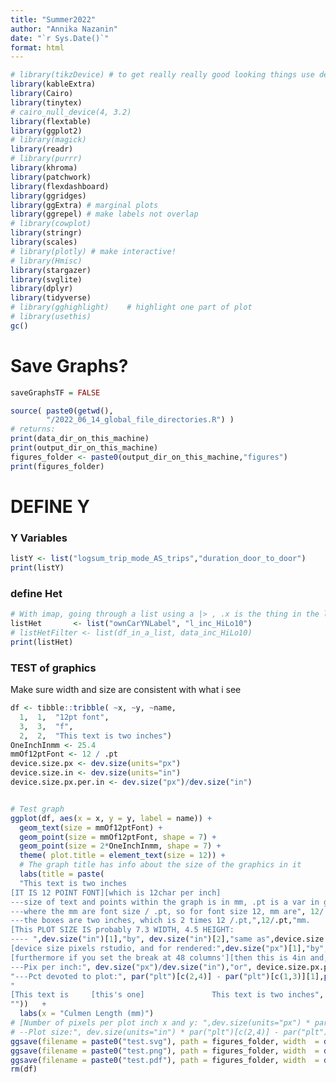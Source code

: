 ```yaml
---
title: "Summer2022"
author: "Annika Nazanin"
date: "`r Sys.Date()`"
format: html
---
```


```r
# library(tikzDevice) # to get really really good looking things use dev tikz
library(kableExtra)
library(Cairo)
library(tinytex)
# cairo_null_device(4, 3.2)
library(flextable)
library(ggplot2)
# library(magick)
library(readr)
# library(purrr)
library(khroma) 
library(patchwork)
library(flexdashboard)
library(ggridges)
library(ggExtra) # marginal plots
library(ggrepel) # make labels not overlap
# library(cowplot) 
library(stringr)
library(scales)
# library(plotly) # make interactive!
# library(Hmisc)
library(stargazer)
library(svglite)
library(dplyr)
library(tidyverse)
# library(gghighlight)    # highlight one part of plot
# library(usethis)
gc()
```

# Save Graphs?

```r
saveGraphsTF = FALSE
```

```r
source( paste0(getwd(),
        "/2022_06_14_global_file_directories.R") )
# returns: 
print(data_dir_on_this_machine)
print(output_dir_on_this_machine)
figures_folder <- paste0(output_dir_on_this_machine,"figures")
print(figures_folder)
```

# DEFINE Y

### Y Variables

```r
listY <- list("logsum_trip_mode_AS_trips","duration_door_to_door")
print(listY)
```

### define Het

```r
# With imap, going through a list using a |> , .x is the thing in the list, and .y is the name of the thing in the list.  So like, .x is each dataframe in the list, and .y is the name of the dataframe in the list. The other way is    map2( .x = df_in_a_list, .y = names(df_in_a_list), ~fx_H...
listHet       <- list("ownCarYNLabel", "l_inc_HiLo10")
# listHetFilter <- list(df_in_a_list, data_inc_HiLo10)
print(listHet)
```

### TEST of graphics

Make sure width and size are consistent
with what i see

```r
df <- tibble::tribble( ~x, ~y, ~name,
  1,  1,  "12pt font",
  3,  3,  "f",
  2,  2,  "This text is two inches")
OneInchInmm <- 25.4
mmOf12ptFont <- 12 / .pt
device.size.px <- dev.size(units="px")
device.size.in <- dev.size(units="in")
device.size.px.per.in <- dev.size("px")/dev.size("in")


# Test graph
ggplot(df, aes(x = x, y = y, label = name)) +
  geom_text(size = mmOf12ptFont) +
  geom_point(size = mmOf12ptFont, shape = 7) +
  geom_point(size = 2*OneInchInmm, shape = 7) +
  theme( plot.title = element_text(size = 12)) +
  # The graph title has info about the size of the graphics in it
  labs(title = paste(
  "This text is two inches 
[IT IS 12 POINT FONT][which is 12char per inch]
---size of text and points within the graph is in mm, .pt is a var in ggplot
---where the mm are font size / .pt, so for font size 12, mm are", 12/.pt,"mm.
---the boxes are two inches, which is 2 times 12 /.pt,",12/.pt,"mm.
[This PLOT SIZE IS probably 7.3 WIDTH, 4.5 HEIGHT:
---- ",dev.size("in")[1],"by", dev.size("in")[2],"same as",device.size.in[1],device.size.in[2],"
[device size pixels rstudio, and for rendered:",dev.size("px")[1],"by",dev.size("px")[2],device.size.px[1],device.size.px[2],"
[furthermore if you set the break at 48 columns'][then this is 4in and, total is 8 inches across]
---Pix per inch:", dev.size("px")/dev.size("in"),"or", device.size.px.per.in,". range:", par("usr"),   par("usr")[c(2,4)] - par("usr")[c(1,3)],
"---Pct devoted to plot:", par("plt")[c(2,4)] - par("plt")[c(1,3)][1],par("plt")[c(2,4)] - par("plt")[c(1,3)][2],
"
[This text is     [this's one]               This text is two inches", 
""))   +
  labs(x = "Culmen Length (mm)")
# [Number of pixels per plot inch x and y: ",dev.size(units="px") * par("plt")[c(2,4)] - par("plt")[c(1,3)] / (par("usr")[c(2,4)] - par("usr")[c(1,3)])[1],"
# --Plot size:", dev.size(units="in") * par("plt")[c(2,4)] - par("plt")[c(1,3)][1],dev.size(units="in") * par("plt")[c(2,4)] - par("plt")[c(1,3)][2],
ggsave(filename = paste0("test.svg"), path = figures_folder, width  = dev.size("in")[1], height = dev.size("in")[2])
ggsave(filename = paste0("test.png"), path = figures_folder, width  = dev.size("in")[1], height = dev.size("in")[2])
ggsave(filename = paste0("test.pdf"), path = figures_folder, width  = dev.size("in")[1], height = dev.size("in")[2])
rm(df)
```
